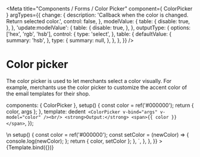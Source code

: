 
<Meta
  title="Components / Forms / Color Picker"
  component={ ColorPicker }
  argTypes={{
    change: {
      description: 'Callback when the color is changed. Return selected color.',
      control: false,
    },
    modelValue: {
      table: {
        disable: true,
      },
    },
    'update:modelValue': {
      table: {
        disable: true,
      },
    },
    outputType: {
      options: ['hex', 'rgb', 'hsb'],
      control: {
        type: 'select',
      },
      table: {
        defaultValue: {
          summary: 'hsb',
        },
        type: {
          summary: null,
        },
      },
    },
  }}
/>

# Color picker

The color picker is used to let merchants select a color visually.
For example, merchants use the color picker to customize the accent color of the email templates for their shop.

  components: { ColorPicker },
  setup() {
    const color = ref('#000000');
    return { color, args };
  },
  template: dedent`
  <ColorPicker v-bind="args" v-model="color" /><br/>
  <strong>Output:</strong> <span>{{ color }}</span>`,
});

<Canvas>
  <Story
    name="Color Picker"
    height="210px"
    parameters={{
      docs: {
        source: {
          code: dedent`
            <ColorPicker v-bind="args" @change="setColor" v-model="color" />\n
            setup() {
              const color = ref('#000000');
              const setColor = (newColor) => {
                console.log(newColor);
              };
              return { color, setColor };
            },
          `,
        },
      },
    }}
  >
    {Template.bind({})}
  </Story>
</Canvas>

<ArgsTable story="Color Picker"/>
